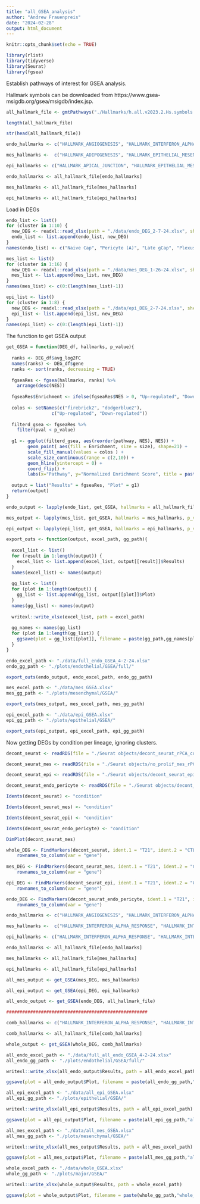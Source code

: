 ```yaml
---
title: "all_GSEA_analysis"
author: "Andrew Frauenpreis"
date: "2024-02-28"
output: html_document
---
```


```r
knitr::opts_chunk$set(echo = TRUE)
```

```r
library(rlist)
library(tidyverse)
library(Seurat)
library(fgsea)
```
    
Establish pathways of interest for GSEA analysis.
  
Hallmark symbols can be downloaded from https://www.gsea-msigdb.org/gsea/msigdb/index.jsp. 
  
```r
all_hallmark_file <- gmtPathways("./Hallmarks/h.all.v2023.2.Hs.symbols.gmt")

length(all_hallmark_file)

str(head(all_hallmark_file))

endo_hallmarks <- c("HALLMARK_ANGIOGENESIS", "HALLMARK_INTERFERON_ALPHA_RESPONSE", "HALLMARK_INTERFERON_GAMMA_RESPONSE", "HALLMARK_IL6_JAK_STAT3_SIGNALING", "HALLMARK_NOTCH_SIGNALING", "HALLMARK_TGF_BETA_SIGNALING", "HALLMARK_HYPOXIA")

mes_hallmarks <-  c("HALLMARK_ADIPOGENESIS", "HALLMARK_EPITHELIAL_MESENCHYMAL_TRANSITION", "HALLMARK_MYOGENESIS", "HALLMARK_HEDGEHOG_SIGNALING", "HALLMARK_WNT_BETA_CATENIN_SIGNALING")

epi_hallmarks <- c("HALLMARK_APICAL_JUNCTION", "HALLMARK_EPITHELIAL_MESENCHYMAL_TRANSITION", "HALLMARK_SPERMATOGENESIS", "HALLMARK_WNT_BETA_CATENIN_SIGNALING", "HALLMARK_HEDGEHOG_SIGNALING")

endo_hallmarks <- all_hallmark_file[endo_hallmarks]

mes_hallmarks <- all_hallmark_file[mes_hallmarks]

epi_hallmarks <- all_hallmark_file[epi_hallmarks]
```
  
  
Load in DEGs    
  

```r
endo_list <- list()
for (cluster in 1:10) {
  new_DEG <- readxl::read_xlsx(path = "./data/endo_DEG_2-7-24.xlsx", sheet = cluster)
  endo_list <- list.append(endo_list, new_DEG)
}
names(endo_list) <- c("Naive Cap", "Pericyte (A)", "Late gCap", "Plexus_Branchpoint", "Venous", "Mid_Late gCap", "Lymphatic", "Aerocyte", "Pericytes", "Arterial")

mes_list <- list()
for (cluster in 1:16) {
  new_DEG <- readxl::read_xlsx(path = "./data/mes_DEG_1-26-24.xlsx", sheet = cluster)
  mes_list <- list.append(mes_list, new_DEG)
}
names(mes_list) <- c(0:(length(mes_list)-1))

epi_list <- list()
for (cluster in 1:8) {
  new_DEG <- readxl::read_xlsx(path = "./data/epi_DEG_2-7-24.xlsx", sheet = cluster)
  epi_list <- list.append(epi_list, new_DEG)
}
names(epi_list) <- c(0:(length(epi_list)-1))
```
  
  
The function to get GSEA output  
  
  
```r
get_GSEA = function(DEG_df, hallmarks, p_value){
  
  ranks <- DEG_df$avg_log2FC
  names(ranks) <- DEG_df$gene
  ranks <- sort(ranks, decreasing = TRUE)
  
  fgseaRes <- fgsea(hallmarks, ranks) %>% 
    arrange(desc(NES))
  
  fgseaRes$Enrichment <- ifelse(fgseaRes$NES > 0, "Up-regulated", "Down-regulated")
  
  colos <- setNames(c("firebrick2", "dodgerblue2"),
                 c("Up-regulated", "Down-regulated"))
  
  filterd_gsea <- fgseaRes %>% 
    filter(pval < p_value)
  
  g1 <- ggplot(filterd_gsea, aes(reorder(pathway, NES), NES)) +
        geom_point( aes(fill = Enrichment, size = size), shape=21) +
        scale_fill_manual(values = colos ) +
        scale_size_continuous(range = c(2,10)) +
        geom_hline(yintercept = 0) +
        coord_flip() +
        labs(x="Pathway", y="Normalized Enrichment Score", title = paste0("Pval < ",p_value))
  
  output = list("Results" = fgseaRes, "Plot" = g1)
  return(output)
}
```

```r
endo_output <- lapply(endo_list, get_GSEA, hallmarks = all_hallmark_file, p_value = 0.1)

mes_output <- lapply(mes_list, get_GSEA, hallmarks = mes_hallmarks, p_value = 0.1)

epi_output <- lapply(epi_list, get_GSEA, hallmarks = epi_hallmarks, p_value = 0.1)
```

```r
export_outs <- function(output, excel_path, gg_path){
  
  excel_list <- list()
  for (result in 1:length(output)) {
    excel_list <- list.append(excel_list, output[[result]]$Results)
  }
  names(excel_list) <- names(output)
  
  gg_list <- list()
  for (plot in 1:length(output)) {
    gg_list <- list.append(gg_list, output[[plot]]$Plot)
  }
  names(gg_list) <- names(output)
  
  writexl::write_xlsx(excel_list, path = excel_path)
  
  gg_names <- names(gg_list)
  for (plot in 1:length(gg_list)) {
    ggsave(plot = gg_list[[plot]], filename = paste(gg_path,gg_names[plot],".png", sep = ""), device = "png")
  }
}
```

```r
endo_excel_path <- "./data/full_endo_GSEA_4-2-24.xlsx"
endo_gg_path <- "./plots/endothelial/GSEA/full/"

export_outs(endo_output, endo_excel_path, endo_gg_path)
```

```r
mes_excel_path <- "./data/mes_GSEA.xlsx"
mes_gg_path <- "./plots/mesenchymal/GSEA/"

export_outs(mes_output, mes_excel_path, mes_gg_path)
```

```r
epi_excel_path <- "./data/epi_GSEA.xlsx"
epi_gg_path <- "./plots/epithelial/GSEA/"

export_outs(epi_output, epi_excel_path, epi_gg_path)
```
  
  
Now getting DEGs by condition per lineage, ignoring clusters.
  
  
```r
decont_seurat <- readRDS(file = "./Seurat objects/decont_seurat_rPCA_cutoff.rds")

decont_seurat_mes <- readRDS(file = "./Seurat objects/no_prolif_mes_rPCA.rds")

decont_seurat_epi <- readRDS(file = "./Seurat objects/decont_seurat_epi_reintegrated.rds")

decont_seurat_endo_pericyte <- readRDS(file = "./Seurat objects/decont_seurat_endo_reintegrated_old.rds")
```

```r
Idents(decont_seurat) <- "condition"

Idents(decont_seurat_mes) <- "condition"

Idents(decont_seurat_epi) <- "condition"

Idents(decont_seurat_endo_pericyte) <- "condition"
```

```r
DimPlot(decont_seurat_mes)
```

```r
whole_DEG <- FindMarkers(decont_seurat, ident.1 = "T21", ident.2 = "CTL") %>% 
    rownames_to_column(var = "gene")
  
mes_DEG <- FindMarkers(decont_seurat_mes, ident.1 = "T21", ident.2 = "CTL") %>% 
    rownames_to_column(var = "gene")

epi_DEG <- FindMarkers(decont_seurat_epi, ident.1 = "T21", ident.2 = "CTL") %>% 
    rownames_to_column(var = "gene")

endo_DEG <- FindMarkers(decont_seurat_endo_pericyte, ident.1 = "T21", ident.2 = "CTL") %>% 
    rownames_to_column(var = "gene")
```

```r
endo_hallmarks <- c("HALLMARK_ANGIOGENESIS", "HALLMARK_INTERFERON_ALPHA_RESPONSE", "HALLMARK_INFLAMMATORY_RESPONSE", "HALLMARK_INTERFERON_GAMMA_RESPONSE", "HALLMARK_IL6_JAK_STAT3_SIGNALING", "HALLMARK_NOTCH_SIGNALING", "HALLMARK_TGF_BETA_SIGNALING", "HALLMARK_HYPOXIA")

mes_hallmarks <-  c("HALLMARK_INTERFERON_ALPHA_RESPONSE", "HALLMARK_INTERFERON_GAMMA_RESPONSE", "HALLMARK_INFLAMMATORY_RESPONSE", "HALLMARK_ADIPOGENESIS", "HALLMARK_EPITHELIAL_MESENCHYMAL_TRANSITION", "HALLMARK_MYOGENESIS", "HALLMARK_HEDGEHOG_SIGNALING", "HALLMARK_WNT_BETA_CATENIN_SIGNALING")

epi_hallmarks <- c("HALLMARK_INTERFERON_ALPHA_RESPONSE", "HALLMARK_INTERFERON_GAMMA_RESPONSE", "HALLMARK_INFLAMMATORY_RESPONSE", "HALLMARK_APICAL_JUNCTION", "HALLMARK_EPITHELIAL_MESENCHYMAL_TRANSITION", "HALLMARK_SPERMATOGENESIS", "HALLMARK_WNT_BETA_CATENIN_SIGNALING", "HALLMARK_HEDGEHOG_SIGNALING")

endo_hallmarks <- all_hallmark_file[endo_hallmarks]

mes_hallmarks <- all_hallmark_file[mes_hallmarks]

epi_hallmarks <- all_hallmark_file[epi_hallmarks]
```

```r
all_mes_output <- get_GSEA(mes_DEG, mes_hallmarks)

all_epi_output <- get_GSEA(epi_DEG, epi_hallmarks)

all_endo_output <- get_GSEA(endo_DEG, all_hallmark_file)

#####################################################

comb_hallmarks <- c("HALLMARK_INTERFERON_ALPHA_RESPONSE", "HALLMARK_INTERFERON_GAMMA_RESPONSE", "HALLMARK_IL6_JAK_STAT3_SIGNALING", "HALLMARK_INFLAMMATORY_RESPONSE", "HALLMARK_ALLOGRAFT_REJECTION", "HALLMARK_COMPLEMENT", "HALLMARK_COAGULATION")

comb_hallmarks <- all_hallmark_file[comb_hallmarks]

whole_output <- get_GSEA(whole_DEG, comb_hallmarks)
```

```r
all_endo_excel_path <- "./data/full_all_endo_GSEA_4-2-24.xlsx"
all_endo_gg_path <- "./plots/endothelial/GSEA/full/"

writexl::write_xlsx(all_endo_output$Results, path = all_endo_excel_path)

ggsave(plot = all_endo_output$Plot, filename = paste(all_endo_gg_path,"all_endo",".png", sep = ""), device = "png")
```

```r
all_epi_excel_path <- "./data/all_epi_GSEA.xlsx"
all_epi_gg_path <- "./plots/epithelial/GSEA/"

writexl::write_xlsx(all_epi_output$Results, path = all_epi_excel_path)

ggsave(plot = all_epi_output$Plot, filename = paste(all_epi_gg_path,"all_epi",".png", sep = ""), device = "png")
```

```r
all_mes_excel_path <- "./data/all_mes_GSEA.xlsx"
all_mes_gg_path <- "./plots/mesenchymal/GSEA/"

writexl::write_xlsx(all_mes_output$Results, path = all_mes_excel_path)

ggsave(plot = all_mes_output$Plot, filename = paste(all_mes_gg_path,"all_mes",".png", sep = ""), device = "png")
```

```r
whole_excel_path <- "./data/whole_GSEA.xlsx"
whole_gg_path <- "./plots/major/GSEA/"

writexl::write_xlsx(whole_output$Results, path = whole_excel_path)

ggsave(plot = whole_output$Plot, filename = paste(whole_gg_path,"whole_object",".png", sep = ""), device = "png")
```